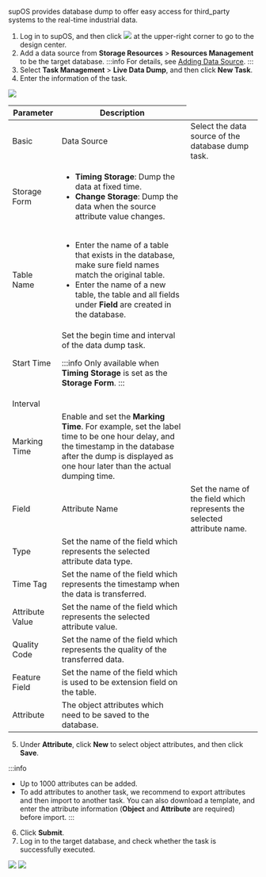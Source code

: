 

supOS provides database dump to offer easy access for third_party systems to the real-time industrial data.

1. Log in to supOS, and then click <img src="https://wordpressfreezonex.oss-accelerate.aliyuncs.com/platform/7.png" /> at the upper-right corner to go to the design center.
2. Add a data source from <strong>Storage Resources</strong> > <strong>Resources Management</strong> to be the target database.
:::info
For details, see <a href="../Storage%20Resources/Adding Data Source">Adding Data Source</a>.
:::
3. Select **Task Management** > <strong>Live Data Dump</strong>, and then click **New Task**.
4. Enter the information of the task.

<img width={700} src="https://wordpressfreezonex.oss-accelerate.aliyuncs.com/platform/35.png"/>

<table>
<thead>
<tr>
<th colSpan={2}>Parameter</th>
<th>Description</th>
</tr>
</thead>
<tbody>
<tr>
<td rowSpan={6}>Basic</td>
<td>Data Source</td>
<td>Select the data source of the database dump task.</td>
</tr>
<tr>
<td>Storage Form</td>
<td>
<ul>
<li>
<strong>Timing Storage</strong>: Dump the data at fixed time.
</li>
<li>
<strong>Change Storage</strong>: Dump the data when the source attribute value changes.
</li>
</ul>
</td>
</tr>
<tr>
<td>Table Name</td>
<td>

- Enter the name of a table that exists in the database, make sure field names match the original table.
- Enter the name of a new table, the table and all fields under **Field** are created in the database.

</td>
</tr>
<tr>
<td>Start Time</td>
<td rowSpan={2}>Set the begin time and interval of the data dump task.

:::info
Only available when <strong>Timing Storage</strong> is set as the <strong>Storage Form</strong>.
:::

</td>
</tr>
<tr>
<td>Interval</td>
</tr>
<tr>
<td>Marking Time</td>
<td>Enable and set the <strong>Marking Time</strong>. For example, set the label time to be one hour delay, and the timestamp in the database after the dump is displayed as one hour later than the actual dumping time.</td>
</tr>
<tr>
<td rowSpan={6}>Field</td>
<td>Attribute Name</td>
<td>Set the name of the field which represents the selected attribute name.</td>
</tr>
<tr>
<td>Type</td>
<td>Set the name of the field which represents the selected attribute data type.</td>
</tr>
<tr>
<td>Time Tag</td>
<td>Set the name of the field which represents the timestamp when the data is transferred.</td>
</tr>
<tr>
<td>Attribute Value</td>
<td>Set the name of the field which represents the selected attribute value.</td>
</tr>
<tr>
<td>Quality Code</td>
<td>Set the name of the field which represents the quality of the transferred data.</td>
</tr>
<tr>
<td>Feature Field</td>
<td>Set the name of the field which is used to be extension field on the table.</td>
</tr>
<tr>
<td colSpan={2}>Attribute</td>
<td>The object attributes which need to be saved to the database.</td>
</tr>
</tbody>
</table>

5. Under <strong>Attribute</strong>, click <strong>New</strong> to select object attributes, and then click <strong>Save</strong>.

:::info
- Up to 1000 attributes can be added.
- To add attributes to another task, we recommend to export attributes and then import to another task. You can also download a template, and enter the attribute information (<strong>Object</strong> and <strong>Attribute</strong> are required) before import.
:::

6. Click <strong>Submit</strong>.
7. Log in to the target database, and check whether the task is successfully executed.

<img width={450} src="https://wordpressfreezonex.oss-accelerate.aliyuncs.com/4.2/supos/217.png"/>
<img width={450} src="https://wordpressfreezonex.oss-accelerate.aliyuncs.com/4.2/supos/218.png"/>
